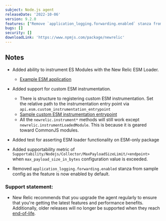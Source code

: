 ```yaml
---
subject: Node.js agent
releaseDate: '2022-10-06'
version: 9.2.0
features: ["Remove `application_logging.forwarding.enabled` stanza from sample config as the feature is now enabled by default.","Add ability to instrument ES Modules with the New Relic ESM Loader.","Add support for custom ESM instrumentation.","Add supportability metric."]
bugs: []
security: []
downloadLink: 'https://www.npmjs.com/package/newrelic'
---
```


## Notes

* Added ability to instrument ES Modules with the New Relic ESM Loader.
  * [Example ESM application](https://github.com/newrelic/newrelic-node-examples/tree/main/esm-app)

* Added support for custom ESM instrumentation.
  * There is structure to registering custom ESM instrumentation.  Set the relative path to the instrumentation entry point via `api.esm.custom_instrumentation_entrypoint`
  * [Sample custom ESM instrumentation entrypoint](https://github.com/newrelic/newrelic-node-examples/blob/main/esm-app/custom-instrumentation/index.js)
  * All the `newrelic.instrument*` methods will still work except `newrelic.instrumentLoadedModule`.  This is because it is geared toward CommonJS modules. 

* Added test for asserting ESM loader functionality on ESM-only package

* Added supportability metric of `Supportability/Nodejs/Collector/MaxPayloadSizeLimit/<endpoint>` when `max_payload_size_in_bytes` configuration value is exceeded.

* Removed `application_logging.forwarding.enabled` stanza from sample config as the feature is now enabled by default.


### Support statement:

* New Relic recommends that you upgrade the agent regularly to ensure that you're getting the latest features and performance benefits. Additionally, older releases will no longer be supported when they reach [end-of-life](/docs/using-new-relic/cross-product-functions/install-configure/notification-changes-new-relic-saas-features-distributed-software).